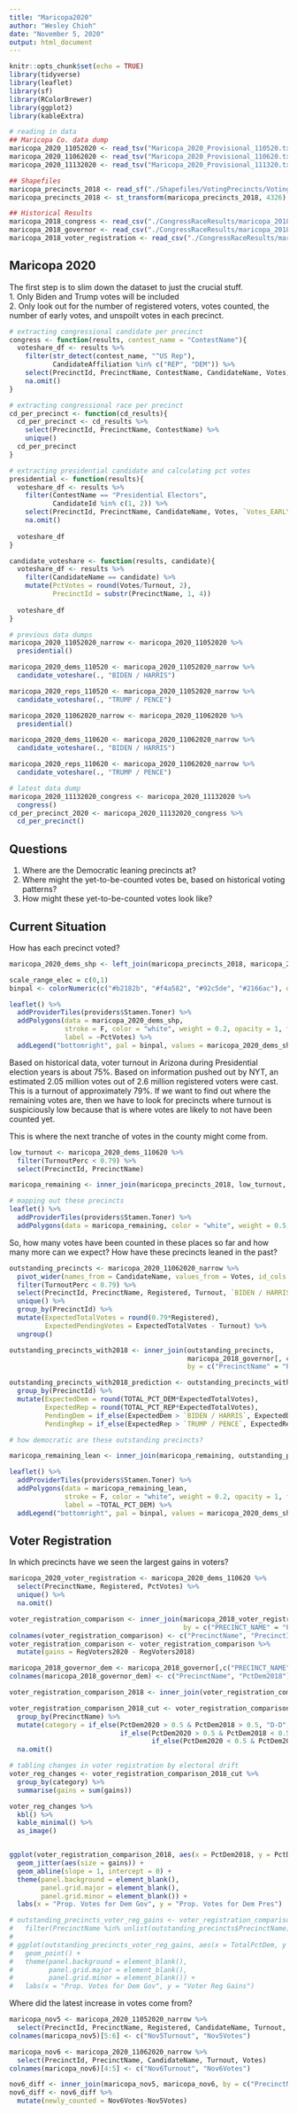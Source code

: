 ```yaml
---
title: "Maricopa2020"
author: "Wesley Chioh"
date: "November 5, 2020"
output: html_document
---
```


```r
knitr::opts_chunk$set(echo = TRUE)
library(tidyverse)
library(leaflet)
library(sf)
library(RColorBrewer)
library(ggplot2)
library(kableExtra)

# reading in data
## Maricopa Co. data dump
maricopa_2020_11052020 <- read_tsv("Maricopa_2020_Provisional_110520.txt")
maricopa_2020_11062020 <- read_tsv("Maricopa_2020_Provisional_110620.txt")
maricopa_2020_11132020 <- read_tsv("Maricopa_2020_Provisional_111320.txt")

## Shapefiles
maricopa_precincts_2018 <- read_sf("./Shapefiles/VotingPrecincts/VotingPrecincts.shp")
maricopa_precincts_2018 <- st_transform(maricopa_precincts_2018, 4326)

## Historical Results
maricopa_2018_congress <- read_csv("./CongressRaceResults/maricopa_2018_corrected.csv")
maricopa_2018_governor <- read_csv("./CongressRaceResults/maricopa_2018_governor.csv")
maricopa_2018_voter_registration <- read_csv("./CongressRaceResults/maricopa_2018_voter_registration.csv")
```

## Maricopa 2020

The first step is to slim down the dataset to just the crucial stuff.  
1. Only Biden and Trump votes will be included  
2. Only look out for the number of registered voters, votes counted, the number of early votes, and unspoilt votes in each precinct. 

```r
# extracting congressional candidate per precinct
congress <- function(results, contest_name = "ContestName"){
  voteshare_df <- results %>%
    filter(str_detect(contest_name, "^US Rep"),
           CandidateAffiliation %in% c("REP", "DEM")) %>%
    select(PrecinctId, PrecinctName, ContestName, CandidateName, Votes, `Votes_EARLY VOTE`, `Votes_ELECTION DAY`, Votes_PROVISIONAL, `Turnout_EARLY VOTE`, `Turnout_ELECTION DAY`, Registered, Turnout, TurnoutPerc) %>%
    na.omit()
}

# extracting congressional race per precinct 
cd_per_precinct <- function(cd_results){
  cd_per_precinct <- cd_results %>%
    select(PrecinctId, PrecinctName, ContestName) %>%
    unique()
  cd_per_precinct
}

# extracting presidential candidate and calculating pct votes
presidential <- function(results){
  voteshare_df <- results %>%
    filter(ContestName == "Presidential Electors",
           CandidateId %in% c(1, 2)) %>%
    select(PrecinctId, PrecinctName, CandidateName, Votes, `Votes_EARLY VOTE`, `Votes_ELECTION DAY`, Votes_PROVISIONAL, `Turnout_EARLY VOTE`, `Turnout_ELECTION DAY`, Registered, Turnout, TurnoutPerc) %>%
    na.omit()
  
  voteshare_df
}

candidate_voteshare <- function(results, candidate){
  voteshare_df <- results %>%
    filter(CandidateName == candidate) %>%
    mutate(PctVotes = round(Votes/Turnout, 2),
           PrecinctId = substr(PrecinctName, 1, 4))
  
  voteshare_df
}

# previous data dumps
maricopa_2020_11052020_narrow <- maricopa_2020_11052020 %>%
  presidential()

maricopa_2020_dems_110520 <- maricopa_2020_11052020_narrow %>%
  candidate_voteshare(., "BIDEN / HARRIS")

maricopa_2020_reps_110520 <- maricopa_2020_11052020_narrow %>%
  candidate_voteshare(., "TRUMP / PENCE")

maricopa_2020_11062020_narrow <- maricopa_2020_11062020 %>%
  presidential()

maricopa_2020_dems_110620 <- maricopa_2020_11062020_narrow %>%
  candidate_voteshare(., "BIDEN / HARRIS")

maricopa_2020_reps_110620 <- maricopa_2020_11062020_narrow %>%
  candidate_voteshare(., "TRUMP / PENCE")

# latest data dump
maricopa_2020_11132020_congress <- maricopa_2020_11132020 %>%
  congress()
cd_per_precinct_2020 <- maricopa_2020_11132020_congress %>%
  cd_per_precinct()
```

## Questions  

1. Where are the Democratic leaning precincts at?  
2. Where might the yet-to-be-counted votes be, based on historical voting patterns?  
3. How might these yet-to-be-counted votes look like?  
  
## Current Situation  
  
How has each precinct voted?  
  
```r
maricopa_2020_dems_shp <- left_join(maricopa_precincts_2018, maricopa_2020_dems_110620[, c("PrecinctId", "PctVotes")], by = c("BdVal" = "PrecinctId"))

scale_range_elec = c(0,1)
binpal <- colorNumeric(c("#b2182b", "#f4a582", "#92c5de", "#2166ac"), domain = scale_range_elec)

leaflet() %>%
  addProviderTiles(providers$Stamen.Toner) %>%
  addPolygons(data = maricopa_2020_dems_shp, 
              stroke = F, color = "white", weight = 0.2, opacity = 1, fillColor = ~binpal(PctVotes),
              label = ~PctVotes) %>%
  addLegend("bottomright", pal = binpal, values = maricopa_2020_dems_shp$PctVotes, title = "Pct Dem Votes", opacity = 0.7)

```

Based on historical data, voter turnout in Arizona during Presidential election years is about 75%. Based on information pushed out by NYT, an estimated 2.05 million votes out of 2.6 million registered voters were cast. This is a turnout of approximately 79%. If we want to find out where the remaining votes are, then we have to look for precincts where turnout is suspiciously low because that is where votes are likely to not have been counted yet.  
  
This is where the next tranche of votes in the county might come from. 
```r
low_turnout <- maricopa_2020_dems_110620 %>%
  filter(TurnoutPerc < 0.79) %>%
  select(PrecinctId, PrecinctName)

maricopa_remaining <- inner_join(maricopa_precincts_2018, low_turnout, by = c("BdVal" = "PrecinctId")) 

# mapping out these precincts
leaflet() %>%
  addProviderTiles(providers$Stamen.Toner) %>%
  addPolygons(data = maricopa_remaining, color = "white", weight = 0.5, label = ~PrecinctName, fillColor = "grey")
```
  
So, how many votes have been counted in these places so far and how many more can we expect? How have these precincts leaned in the past?    
  
```r
outstanding_precincts <- maricopa_2020_11062020_narrow %>%
  pivot_wider(names_from = CandidateName, values_from = Votes, id_cols = c(PrecinctId, TurnoutPerc, Turnout, PrecinctName, Registered)) %>%
  filter(TurnoutPerc < 0.79) %>%
  select(PrecinctId, PrecinctName, Registered, Turnout, `BIDEN / HARRIS`, `TRUMP / PENCE`) %>%
  unique() %>%
  group_by(PrecinctId) %>%
  mutate(ExpectedTotalVotes = round(0.79*Registered),
         ExpectedPendingVotes = ExpectedTotalVotes - Turnout) %>%
  ungroup()

outstanding_precincts_with2018 <- inner_join(outstanding_precincts, 
                                             maricopa_2018_governor[, c("PRECINCT_NAME", "TOTAL_PCT_DEM", "TOTAL_PCT_REP")], 
                                             by = c("PrecinctName" = "PRECINCT_NAME")) 

outstanding_precincts_with2018_prediction <- outstanding_precincts_with2018 %>%
  group_by(PrecinctId) %>%
  mutate(ExpectedDem = round(TOTAL_PCT_DEM*ExpectedTotalVotes),
         ExpectedRep = round(TOTAL_PCT_REP*ExpectedTotalVotes),
         PendingDem = if_else(ExpectedDem > `BIDEN / HARRIS`, ExpectedDem - `BIDEN / HARRIS`, 0),
         PendingRep = if_else(ExpectedRep > `TRUMP / PENCE`, ExpectedRep - `TRUMP / PENCE`, 0))

# how democratic are these outstanding precincts?

maricopa_remaining_lean <- inner_join(maricopa_remaining, outstanding_precincts_with2018_prediction, by = c("PrecinctName" = "PrecinctName")) 

leaflet() %>%
  addProviderTiles(providers$Stamen.Toner) %>%
  addPolygons(data = maricopa_remaining_lean, 
              stroke = F, color = "white", weight = 0.2, opacity = 1, fillColor = ~binpal(TOTAL_PCT_DEM),
              label = ~TOTAL_PCT_DEM) %>%
  addLegend("bottomright", pal = binpal, values = maricopa_2020_dems_shp$PctVotes, title = "2018 Midterm Dem Pct", opacity = 0.7)

```
  
## Voter Registration  
  
In which precincts have we seen the largest gains in voters?  

```r
maricopa_2020_voter_registration <- maricopa_2020_dems_110620 %>%
  select(PrecinctName, Registered, PctVotes) %>%
  unique() %>%
  na.omit()

voter_registration_comparison <- inner_join(maricopa_2018_voter_registration, maricopa_2020_voter_registration, 
                                            by = c("PRECINCT_NAME" = "PrecinctName"))
colnames(voter_registration_comparison) <- c("PrecinctName", "PrecinctId", "RegVoters2018", "RegVoters2020", "PctDem2020")
voter_registration_comparison <- voter_registration_comparison %>%
  mutate(gains = RegVoters2020 - RegVoters2018)

maricopa_2018_governor_dem <- maricopa_2018_governor[,c("PRECINCT_NAME", "TOTAL_PCT_DEM")]
colnames(maricopa_2018_governor_dem) <- c("PrecinctName", "PctDem2018")

voter_registration_comparison_2018 <- inner_join(voter_registration_comparison, maricopa_2018_governor_dem)

voter_registration_comparison_2018_cut <- voter_registration_comparison_2018 %>%
  group_by(PrecinctName) %>%
  mutate(category = if_else(PctDem2020 > 0.5 & PctDem2018 > 0.5, "D-D", 
                            if_else(PctDem2020 > 0.5 & PctDem2018 < 0.5, "R-D",
                                    if_else(PctDem2020 < 0.5 & PctDem2018 > 0.5, "D-R", "R-R")))) %>%
  na.omit()

# tabling changes in voter registration by electoral drift
voter_reg_changes <- voter_registration_comparison_2018_cut %>%
  group_by(category) %>%
  summarise(gains = sum(gains))

voter_reg_changes %>%
  kbl() %>%
  kable_minimal() %>%
  as_image()


ggplot(voter_registration_comparison_2018, aes(x = PctDem2018, y = PctDem2020)) + 
  geom_jitter(aes(size = gains)) + 
  geom_abline(slope = 1, intercept = 0) + 
  theme(panel.background = element_blank(),
        panel.grid.major = element_blank(),
        panel.grid.minor = element_blank()) + 
  labs(x = "Prop. Votes for Dem Gov", y = "Prop. Votes for Dem Pres")

# outstanding_precincts_voter_reg_gains <- voter_registration_comparison_2018 %>%
#   filter(PrecinctName %in% unlist(outstanding_precincts$PrecinctName))
# 
# ggplot(outstanding_precincts_voter_reg_gains, aes(x = TotalPctDem, y = gains)) + 
#   geom_point() + 
#   theme(panel.background = element_blank(),
#         panel.grid.major = element_blank(),
#         panel.grid.minor = element_blank()) + 
#   labs(x = "Prop. Votes for Dem Gov", y = "Voter Reg Gains")
```
  
Where did the latest increase in votes come from?  
  
```r
maricopa_nov5 <- maricopa_2020_11052020_narrow %>%
  select(PrecinctId, PrecinctName, Registered, CandidateName, Turnout, Votes)
colnames(maricopa_nov5)[5:6] <- c("Nov5Turnout", "Nov5Votes")

maricopa_nov6 <- maricopa_2020_11062020_narrow %>%
  select(PrecinctId, PrecinctName, CandidateName, Turnout, Votes)
colnames(maricopa_nov6)[4:5] <- c("Nov6Turnout", "Nov6Votes")

nov6_diff <- inner_join(maricopa_nov5, maricopa_nov6, by = c("PrecinctName", "PrecinctId", "CandidateName"))
nov6_diff <- nov6_diff %>%
  mutate(newly_counted = Nov6Votes-Nov5Votes)
```

